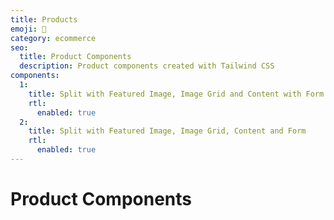 ```yaml
---
title: Products
emoji: 🧸
category: ecommerce
seo:
  title: Product Components
  description: Product components created with Tailwind CSS
components:
  1:
    title: Split with Featured Image, Image Grid and Content with Form
    rtl:
      enabled: true
  2:
    title: Split with Featured Image, Image Grid, Content and Form
    rtl:
      enabled: true
---
```


# Product Components

<List
  componentsData={componentsArray}
  componentContainer={componentContainer}
/>
